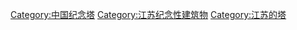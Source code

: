 [[Category:中国纪念塔|Category:中国纪念塔]]
[[Category:江苏纪念性建筑物|Category:江苏纪念性建筑物]]
[[Category:江苏的塔|Category:江苏的塔]]